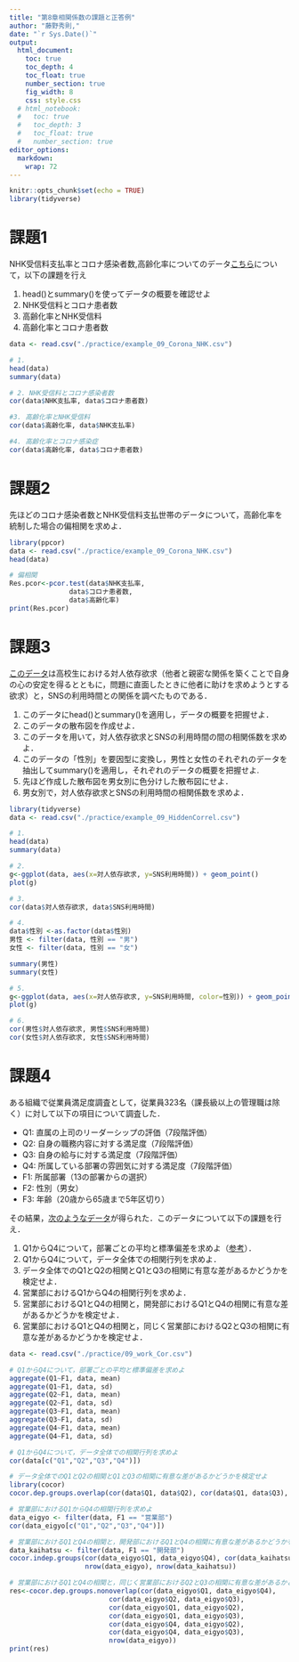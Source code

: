 ```yaml
---
title: "第8章相関係数の課題と正答例"
author: "藤野秀則,"
date: "`r Sys.Date()`"
output:
  html_document: 
    toc: true
    toc_depth: 4
    toc_float: true
    number_section: true
    fig_width: 8
    css: style.css
  # html_notebook:
  #   toc: true
  #   toc_depth: 3
  #   toc_float: true
  #   number_section: true
editor_options:
  markdown:
    wrap: 72
---
```

```r
knitr::opts_chunk$set(echo = TRUE)
library(tidyverse)
```

# 課題1

:::work
NHK受信料支払率とコロナ感染者数,高齢化率についてのデータ[こちら](./practice/example_09_Corona_NHK.csv)について，以下の課題を行え

1. head()とsummary()を使ってデータの概要を確認せよ
1. NHK受信料とコロナ患者数
1. 高齢化率とNHK受信料
1. 高齢化率とコロナ患者数
:::

```r
data <- read.csv("./practice/example_09_Corona_NHK.csv")

# 1. 
head(data)
summary(data)

# 2. NHK受信料とコロナ感染者数
cor(data$NHK支払率, data$コロナ患者数)

#3. 高齢化率とNHK受信料
cor(data$高齢化率, data$NHK支払率)

#4. 高齢化率とコロナ感染症
cor(data$高齢化率, data$コロナ患者数)
```


# 課題2

:::work
先ほどのコロナ感染者数とNHK受信料支払世帯のデータについて，高齢化率を統制した場合の偏相関を求めよ．
:::

```r
library(ppcor)
data <- read.csv("./practice/example_09_Corona_NHK.csv")
head(data)

# 偏相関
Res.pcor<-pcor.test(data$NHK支払率,
               data$コロナ患者数, 
               data$高齢化率)
print(Res.pcor)
```

# 課題3
:::work
[このデータ](./practice/example_09_HiddenCorrel.csv)は高校生における対人依存欲求（他者と親密な関係を築くことで自身の心の安定を得るとともに，問題に直面したときに他者に助けを求めようとする欲求）と，SNSの利用時間との関係を調べたものである．

1. このデータにhead()とsummary()を適用し，データの概要を把握せよ．
1. このデータの散布図を作成せよ．
1. このデータを用いて，対人依存欲求とSNSの利用時間の間の相関係数を求めよ．
1. このデータの「性別」を要因型に変換し，男性と女性のそれぞれのデータを抽出してsummary()を適用し，それぞれのデータの概要を把握せよ.
1. 先ほど作成した散布図を男女別に色分けした散布図にせよ．
1. 男女別で，対人依存欲求とSNSの利用時間の相関係数を求めよ．
:::

```r
library(tidyverse)
data <- read.csv("./practice/example_09_HiddenCorrel.csv")

# 1.
head(data)
summary(data)

# 2.
g<-ggplot(data, aes(x=対人依存欲求, y=SNS利用時間)) + geom_point()
plot(g)

# 3.
cor(data$対人依存欲求, data$SNS利用時間)

# 4.
data$性別 <-as.factor(data$性別)
男性 <- filter(data, 性別 == "男")
女性 <- filter(data, 性別 == "女")

summary(男性)
summary(女性)

# 5.
g<-ggplot(data, aes(x=対人依存欲求, y=SNS利用時間, color=性別)) + geom_point()
plot(g)

# 6.
cor(男性$対人依存欲求, 男性$SNS利用時間)
cor(女性$対人依存欲求, 女性$SNS利用時間)
```


# 課題4 

:::work
ある組織で従業員満足度調査として，従業員323名（課長級以上の管理職は除く）に対して以下の項目について調査した．

- Q1: 直属の上司のリーダーシップの評価（7段階評価）
- Q2: 自身の職務内容に対する満足度（7段階評価）
- Q3: 自身の給与に対する満足度（7段階評価）
- Q4: 所属している部署の雰囲気に対する満足度（7段階評価）
- F1: 所属部署（13の部署からの選択）
- F2: 性別（男女）
- F3: 年齢（20歳から65歳まで5年区切り）

その結果，[次のようなデータ](./practice/09_work_Cor.csv)が得られた．このデータについて以下の課題を行え．

1. Q1からQ4について，部署ごとの平均と標準偏差を求めよ（[参考](./RText_04_DescriptiveStatisitcs.html#グループごとの統計量の算出)）．
1. Q1からQ4について，データ全体での相関行列を求めよ．
1. データ全体でのQ1とQ2の相関とQ1とQ3の相関に有意な差があるかどうかを検定せよ．
1. 営業部におけるQ1からQ4の相関行列を求めよ．
1. 営業部におけるQ1とQ4の相関と，開発部におけるQ1とQ4の相関に有意な差があるかどうかを検定せよ．
1. 営業部におけるQ1とQ4の相関と，同じく営業部におけるQ2とQ3の相関に有意な差があるかどうかを検定せよ．
:::

```r
data <- read.csv("./practice/09_work_Cor.csv")

# Q1からQ4について，部署ごとの平均と標準偏差を求めよ
aggregate(Q1~F1, data, mean)
aggregate(Q1~F1, data, sd)
aggregate(Q2~F1, data, mean)
aggregate(Q2~F1, data, sd)
aggregate(Q3~F1, data, mean)
aggregate(Q3~F1, data, sd)
aggregate(Q4~F1, data, mean)
aggregate(Q4~F1, data, sd)

# Q1からQ4について，データ全体での相関行列を求めよ
cor(data[c("Q1","Q2","Q3","Q4")])

# データ全体でのQ1とQ2の相関とQ1とQ3の相関に有意な差があるかどうかを検定せよ
library(cocor)
cocor.dep.groups.overlap(cor(data$Q1, data$Q2), cor(data$Q1, data$Q3), cor(data$Q2, data$Q3), nrow(data))

# 営業部におけるQ1からQ4の相関行列を求めよ
data_eigyo <- filter(data, F1 == "営業部")
cor(data_eigyo[c("Q1","Q2","Q3","Q4")])

# 営業部におけるQ1とQ4の相関と，開発部におけるQ1とQ4の相関に有意な差があるかどうかを検定せよ
data_kaihatsu <- filter(data, F1 == "開発部")
cocor.indep.groups(cor(data_eigyo$Q1, data_eigyo$Q4), cor(data_kaihatsu$Q1, data_kaihatsu$Q4), 
                   nrow(data_eigyo), nrow(data_kaihatsu))

# 営業部におけるQ1とQ4の相関と，同じく営業部におけるQ2とQ3の相関に有意な差があるかどうかを検定せよ
res<-cocor.dep.groups.nonoverlap(cor(data_eigyo$Q1, data_eigyo$Q4), 
                         cor(data_eigyo$Q2, data_eigyo$Q3), 
                         cor(data_eigyo$Q1, data_eigyo$Q2), 
                         cor(data_eigyo$Q1, data_eigyo$Q3),
                         cor(data_eigyo$Q4, data_eigyo$Q2),
                         cor(data_eigyo$Q4, data_eigyo$Q3),
                         nrow(data_eigyo))
print(res)
```

